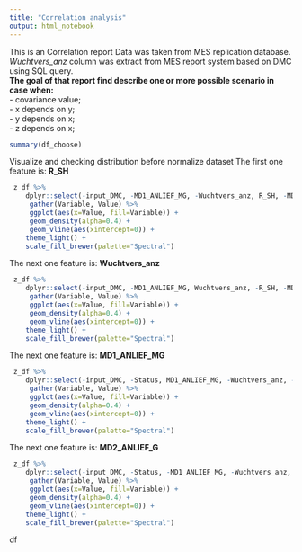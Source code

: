 ```yaml
---
title: "Correlation analysis"
output: html_notebook
---
```

This is an Correlation report
Data was taken from MES replication database.
*Wuchtvers_anz* column was extract from MES report system based on DMC using SQL query. </br>
<b>The goal of that report find describe one or more possible scenario in case when:</b>  
 - covariance value; </br> 
 - x depends on y; </br>
 - y depends on x; </br>
 - z depends on x; </br>

```r
summary(df_choose)
```
Visualize and checking distribution before normalize dataset
The first one feature is: <b>R_SH</b>
```r
 z_df %>% 
    dplyr::select(-input_DMC, -MD1_ANLIEF_MG, -Wuchtvers_anz, R_SH, -MD2_ANLIEF_G) %>% 
     gather(Variable, Value) %>% 
     ggplot(aes(x=Value, fill=Variable)) +
     geom_density(alpha=0.4) +
     geom_vline(aes(xintercept=0)) +
    theme_light() +
    scale_fill_brewer(palette="Spectral")
```
The next one feature is: <b>Wuchtvers_anz</b>
```r
 z_df %>% 
    dplyr::select(-input_DMC, -MD1_ANLIEF_MG, Wuchtvers_anz, -R_SH, -MD2_ANLIEF_G) %>% 
     gather(Variable, Value) %>% 
     ggplot(aes(x=Value, fill=Variable)) +
     geom_density(alpha=0.4) +
     geom_vline(aes(xintercept=0)) +
    theme_light() +
    scale_fill_brewer(palette="Spectral")
```
The next  one feature is: <b>MD1_ANLIEF_MG</b>                    
```r
 z_df %>% 
    dplyr::select(-input_DMC, -Status, MD1_ANLIEF_MG, -Wuchtvers_anz, -R_SH, -MD2_ANLIEF_G) %>% 
     gather(Variable, Value) %>% 
     ggplot(aes(x=Value, fill=Variable)) +
     geom_density(alpha=0.4) +
     geom_vline(aes(xintercept=0)) +
    theme_light() +
    scale_fill_brewer(palette="Spectral")
```                                                       
The next  one feature is: <b>MD2_ANLIEF_G</b>                    
```r
 z_df %>% 
    dplyr::select(-input_DMC, -Status, -MD1_ANLIEF_MG, -Wuchtvers_anz, -R_SH, MD2_ANLIEF_G) %>% 
     gather(Variable, Value) %>% 
     ggplot(aes(x=Value, fill=Variable)) +
     geom_density(alpha=0.4) +
     geom_vline(aes(xintercept=0)) +
    theme_light() +
    scale_fill_brewer(palette="Spectral")
``` 










df